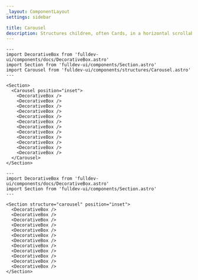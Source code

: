 ```yaml
---
_layout: ComponentLayout
settings: sidebar

title: Carousel
description: Structures children, often Cards, in a horizontal scrollable carousel.
---
```


```astro live props={{title: 'Carousel'}}
---
import DecorativeBox from 'fulldev-ui/components/docs/DecorativeBox.astro'
import Section from 'fulldev-ui/components/Section.astro'
import Carousel from 'fulldev-ui/components/structures/Carousel.astro'
---

<Section>
  <Carousel position="inset">
    <DecorativeBox />
    <DecorativeBox />
    <DecorativeBox />
    <DecorativeBox />
    <DecorativeBox />
    <DecorativeBox />
    <DecorativeBox />
    <DecorativeBox />
    <DecorativeBox />
    <DecorativeBox />
    <DecorativeBox />
    <DecorativeBox />
  </Carousel>
</Section>
```

```astro live props={{title: 'Props'}}
---
import DecorativeBox from 'fulldev-ui/components/docs/DecorativeBox.astro'
import Section from 'fulldev-ui/components/Section.astro'
---

<Section structure="carousel" position="inset">
  <DecorativeBox />
  <DecorativeBox />
  <DecorativeBox />
  <DecorativeBox />
  <DecorativeBox />
  <DecorativeBox />
  <DecorativeBox />
  <DecorativeBox />
  <DecorativeBox />
  <DecorativeBox />
  <DecorativeBox />
  <DecorativeBox />
</Section>
```
